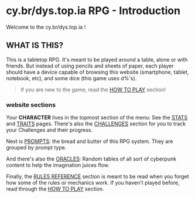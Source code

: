 # cy.br/dys.top.ia RPG - Introduction

Welcome to the <span class="fuchsia bold">cy.br</span>/<span class="turquoise bold">dys.top.ia</span> !

## WHAT IS THIS?

This is a tabletop RPG. It's meant to be played around a table, alone or with friends. But instead of using pencils and sheets of paper, each player should have a device capable of browsing this website (smartphone, tablet, notebook, etc), and some dice (this game uses <span class="turquoise bold">d%</span>'s).

> If you are new to the game, read the [HOW TO PLAY](/rules/how-to-play) section!

### website sections

Your **CHARACTER** lives in the topmost section of the menu: See the [STATS](/character-stats) and [TRAITS](/character-traits) pages. There's also the [CHALLENGES](/challenges) section for you to track your Challenges and their progress.

Next is [PROMPTS](/prompts/prompt-list): the bread and butter of this RPG system. They are grouped by prompt type.

And there's also the [ORACLES](/oracles/core-oracles): Random tables of all sort of cyberpunk content to help the imagination juices flow.

Finally, the [RULES REFERENCE](/rules/general-rules) section is meant to be read when you forget how some of the rules or mechanics work. If you haven't played before, read through the [HOW TO PLAY](/rules/how-to-play) section.


<br/>
<br/>
<br/>
<br/>